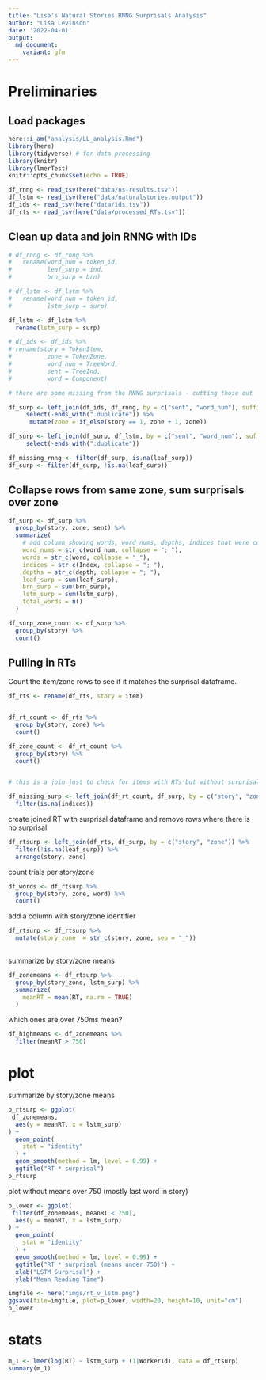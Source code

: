 ```yaml
---
title: "Lisa's Natural Stories RNNG Surprisals Analysis"
author: "Lisa Levinson"
date: '2022-04-01'
output:
  md_document:
    variant: gfm
---
```


# Preliminaries

## Load packages

```r
here::i_am("analysis/LL_analysis.Rmd")
library(here)
library(tidyverse) # for data processing
library(knitr)
library(lmerTest)
knitr::opts_chunk$set(echo = TRUE)
```

```r
df_rnng <- read_tsv(here("data/ns-results.tsv"))
df_lstm <- read_tsv(here("data/naturalstories.output"))
df_ids <- read_tsv(here("data/ids.tsv"))
df_rts <- read_tsv(here("data/processed_RTs.tsv"))
```
 
 
## Clean up data and join RNNG with IDs

```r
# df_rnng <- df_rnng %>% 
#   rename(word_num = token_id,
#          leaf_surp = ind,
#          brn_surp = brn)

# df_lstm <- df_lstm %>% 
#   rename(word_num = token_id,
#          lstm_surp = surp)

df_lstm <- df_lstm %>%
  rename(lstm_surp = surp)

# df_ids <- df_ids %>% 
# rename(story = TokenItem,
#          zone = TokenZone,
#          word_num = TreeWord,
#          sent = TreeInd,
#          word = Component) 

# there are some missing from the RNNG surprisals - cutting those out

df_surp <- left_join(df_ids, df_rnng, by = c("sent", "word_num"), suffix = c("", ".duplicate")) %>%
 	 select(-ends_with(".duplicate")) %>% 
      mutate(zone = if_else(story == 1, zone + 1, zone))

df_surp <- left_join(df_surp, df_lstm, by = c("sent", "word_num"), suffix = c("", ".duplicate")) %>%
 	 select(-ends_with(".duplicate"))

df_missing_rnng <- filter(df_surp, is.na(leaf_surp))
df_surp <- filter(df_surp, !is.na(leaf_surp))

```

## Collapse rows from same zone, sum surprisals over zone

```r

df_surp <- df_surp %>% 
  group_by(story, zone, sent) %>% 
  summarize(
    # add column showing words, word_nums, depths, indices that were combined
    word_nums = str_c(word_num, collapse = "; "),
    words = str_c(word, collapse = "_"),
    indices = str_c(Index, collapse = "; "),
    depths = str_c(depth, collapse = "; "),
    leaf_surp = sum(leaf_surp),
    brn_surp = sum(brn_surp),
    lstm_surp = sum(lstm_surp),
    total_words = n()
  )

df_surp_zone_count <- df_surp %>% 
  group_by(story) %>% 
  count()
```

## Pulling in RTs

Count the item/zone rows to see if it matches the surprisal dataframe. 

```r

df_rts <- rename(df_rts, story = item)


df_rt_count <- df_rts %>% 
  group_by(story, zone) %>% 
  count()

df_zone_count <- df_rt_count %>% 
  group_by(story) %>% 
  count()


# this is a join just to check for items with RTs but without surprisals

df_missing_surp <- left_join(df_rt_count, df_surp, by = c("story", "zone")) %>% 
  filter(is.na(indices))


```

create joined RT with surprisal dataframe and remove rows where there is no surprisal

```r
df_rtsurp <- left_join(df_rts, df_surp, by = c("story", "zone")) %>% 
  filter(!is.na(leaf_surp)) %>% 
  arrange(story, zone)

```

count trials per story/zone

```r
df_words <- df_rtsurp %>% 
  group_by(story, zone, word) %>% 
  count()
```
 
add a column with story/zone identifier

```r
df_rtsurp <- df_rtsurp %>% 
  mutate(story_zone  = str_c(story, zone, sep = "_"))
  
```

summarize by story/zone means 

```r
df_zonemeans <- df_rtsurp %>% 
  group_by(story_zone, lstm_surp) %>% 
  summarize(
    meanRT = mean(RT, na.rm = TRUE)
  )

```

which ones are over 750ms mean?

```r
df_highmeans <- df_zonemeans %>% 
  filter(meanRT > 750)

```

 
 
 
# plot

summarize by story/zone means 

```r

p_rtsurp <- ggplot(
 df_zonemeans,
  aes(y = meanRT, x = lstm_surp)
) +
  geom_point(
    stat = "identity"
  ) +
  geom_smooth(method = lm, level = 0.99) +
  ggtitle("RT * surprisal")
p_rtsurp
```

plot without means over 750 (mostly last word in story)

```r

p_lower <- ggplot(
 filter(df_zonemeans, meanRT < 750),
  aes(y = meanRT, x = lstm_surp)
) +
  geom_point(
    stat = "identity"
  ) +
  geom_smooth(method = lm, level = 0.99) +
  ggtitle("RT * surprisal (means under 750)") +
  xlab("LSTM Surprisal") + 
  ylab("Mean Reading Time")

imgfile <- here("imgs/rt_v_lstm.png")
ggsave(file=imgfile, plot=p_lower, width=20, height=10, unit="cm")
p_lower
```

# stats

```r
m_1 <- lmer(log(RT) ~ lstm_surp + (1|WorkerId), data = df_rtsurp)
summary(m_1)
```

